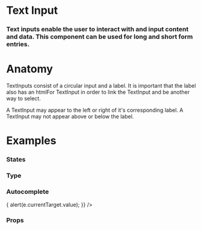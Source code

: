 
<Meta title="Atoms|Text Input" component={TextInput} />

# Text Input

### Text inputs enable the user to interact with and input content and data. This component can be used for long and short form entries.

<Preview withToolbar>
  <Story name="Standard">
    <TextInput id="standard" label="TextInput" />
  </Story>
</Preview>

# Anatomy

TextInputs consist of a circular input and a label. It is important that the label also has an htmlFor TextInput in order to link the TextInput and be another way to select.

A TextInput may appear to the left or right of it's corresponding label. A TextInput may not appear above or below the label.

<!-- ## Behavior -->

# Examples

### States

<!-- We can drop it in a `Preview` to get a code snippet: -->

<Preview>
  <Story name="States">
    <Form columns="1">
        <TextInput
          id="default"
          label="Text Input"
          helpText="Hang in there, buddy, I'm here to help!"
        />      
        <TextInput
          id="disabled"
          label="Text Input ( Disabled )"
          placeholder="I am just keeping things warm"
          helpText="Hang in there, buddy, I'm here to help!"
          disabled
        />
        <TextInput
          id="error"
          label="Text Input ( Error )"
          placeholder="I am just keeping things warm"
          helpText="Hang in there, buddy, I'm here to help!"
          error
        />
        <TextInput
          id="error"
          label="Text Input ( Error )"
          placeholder="I am just keeping things warm"
          helpText="Hang in there, buddy, I'm here to help!"
          error="This is an error message for you"
        />
        <TextInput
          id="error"
          label="Text Input ( Warning )"
          placeholder="I am just keeping things warm"
          warning="this is my warning"
        />
        <TextInput
          id="error"
          label="Text Input ( Warning )"
          placeholder="I am just keeping things warm"
          helpText="Hang in there, buddy, I'm here to help!"
          warning="this is my warning"
        />
    </Form>
  </Story>
</Preview>

### Type

<Preview>
  <Story name="Type">
    <Form>
      <TextInput
        id="required"
        label="Text Input ( Required )"
        placeholder="I am just keeping things warm"
        helpText="Hang in there, buddy, I'm here to help!"
        isRequired
      />
      <TextInput
        id="pattern"
        pattern="[A-Za-z]{3}"
        label="Text"
        placeholder="I am just keeping things warm"
        helpText="Can contain only three letters (no numbers or special characters"
      />
      <TextInput
        id="textarea"
        type="textarea"
        label="Text Area"
        placeholder="I am just keeping things warm"
        helpText="Hang in there, buddy, I'm here to help!"
      />
      <TextInput
        id="number"
        type="number"
        label="Number"
        placeholder="I am just keeping things warm"
        helpText="Hang in there, buddy, I'm here to help!"
      />
      <TextInput
        id="search"
        type="search"
        label="Search"
        placeholder="I am just keeping things warm"
        helpText="Hang in there, buddy, I'm here to help!"
      />
      <TextInput
        id="password"
        autofocus
        type="password"
        pattern=".{6,}"
        title="Six or more characters"
        label="Password"
        placeholder="I am just keeping things warm"
        helpText="Must contain 6 or more characters"
      />
      <TextInput
        id="email"
        type="email"
        pattern="[a-z0-9._%+-]+@[a-z0-9.-]+\.[a-z]{2,}$"
        label="Email"
        placeholder="I am just keeping things warm"
        helpText="Hang in there, buddy, I'm here to help!"
      />
      <TextInput
        id="phone"
        type="tel"
        pattern="[0-9]{3}-[0-9]{2}-[0-9]{3}"
        label="Telephone Number"
        placeholder="I am just keeping things warm"
        helpText="Hang in there, buddy, I'm here to help!"
      />
      <TextInput
        id="url"
        type="url"
        pattern="https?://.+"
        label="URL"
        placeholder="I am just keeping things warm"
        helpText="Hang in there, buddy, I'm here to help!"
      />
      <TextInput
        id="color"
        type="color"
        label="Color"
        placeholder="I am just keeping things warm"
        helpText="Hang in there, buddy, I'm here to help!"
      />
      <TextInput
        id="date"
        type="date"
        label="Date"
        placeholder="I am just keeping things warm"
        helpText="Hang in there, buddy, I'm here to help!"
      />
      <TextInput
        id="time"
        type="time"
        label="Time"
        placeholder="I am just keeping things warm"
        helpText="Hang in there, buddy, I'm here to help!"
      />
      <TextInput
        id="datetime"
        type="datetime-local"
        label="Local Date/Time"
        placeholder="I am just keeping things warm"
        helpText="Hang in there, buddy, I'm here to help!"
      />
      <TextInput
        id="month"
        type="month"
        label="Month"
        placeholder="I am just keeping things warm"
        helpText="Hang in there, buddy, I'm here to help!"
      />
      <TextInput
        id="week"
        type="week"
        label="Week"
        placeholder="I am just keeping things warm"
        helpText="Hang in there, buddy, I'm here to help!"
      />
    </Form>
  </Story>
</Preview>

### Autocomplete

<Preview>
  <Story name="Autocomplete">
    <TextInput id="autocomplete" autocompleteList={["Red", "Green", "Blue", "Cyan", "Magenta", "Yellow", "Black"]} label="Colors" placeholder="Pick a Color" onChange={(e) => {
      alert(e.currentTarget.value);
    }} />
  </Story>
</Preview>

### Props

<Props of={TextInput} />
